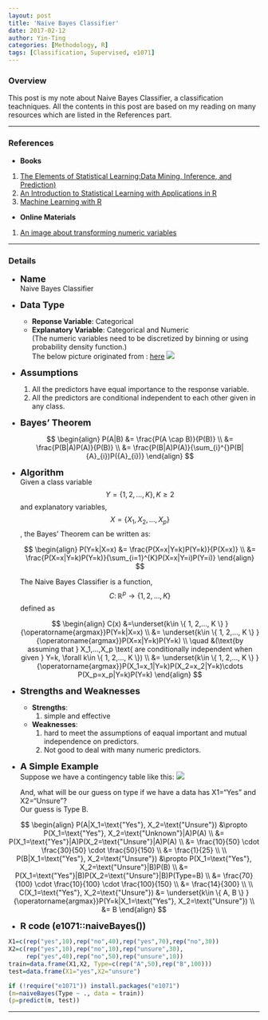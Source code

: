 ```yaml
---
layout: post
title: 'Naive Bayes Classifier'
date: 2017-02-12
author: Yin-Ting 
categories: [Methodology, R]
tags: [Classification, Supervised, e1071]
---
```

### Overview
This post is my note about Naive Bayes Classifier, a classification teachniques. All the contents in this post are based on my reading on many resources which are listed in the References part.  

***

### References
* **Books**
1. [The Elements of Statistical Learning:Data Mining, Inference, and Prediction)](https://statweb.stanford.edu/~tibs/ElemStatLearn/)
2. [An Introduction to Statistical Learning with Applications in R](http://www-bcf.usc.edu/~gareth/ISL/)
3. [Machine Learning with R](http://shop.oreilly.com/product/9781784393908.do)

* **Online Materials**
1. [An image about transforming numeric variables](http://www.saedsayad.com/naive_bayesian.htm)

***

### Details
* **<font size="4">Name</font>** <br />
  Naive Bayes Classifier

* **<font size="4">Data Type</font>** <br />
  * **Reponse Variable**: Categorical <br />
  * **Explanatory Variable**: Categorical and Numeric <br />
  (The numeric variables need to be discretized by binning or using probability density function.) <br />
  The below picture originated from : [here](http://www.saedsayad.com/naive_bayesian.htm)
<img src="{{ site.baseurl }}/assets/image/numeric.png"  />

* **<font size="4">Assumptions</font>** 
  1. All the predictors have equal importance to the response variable.
  2. All the predictors are conditional independent to each other given in any class. 


* **<font size="4"> Bayes' Theorem</font>** 

  $$
  \begin{align}
  P(A|B) &= \frac{P(A \cap B)}{P(B)} \\
  &= \frac{P(B|A)P(A)}{P(B)} \\
  &= \frac{P(B|A)P(A)}{\sum_{i}^{}P(B|{A}_{i})P({A}_{i})}      
  \end{align}
  $$

* **<font size="4">Algorithm</font>** <br />
Given a class variable $$Y= \{ 1, 2,..., K \}, K\geq2$$ and  explanatory variables, $$X=\{ X_1, X_2,..., X_p \}$$, the Bayes' Theorem can be written as: 

  $$
  \begin{align}
  P(Y=k|X=x) &= \frac{P(X=x|Y=k)P(Y=k)}{P(X=x)} \\
  &= \frac{P(X=x|Y=k)P(Y=k)}{\sum_{i=1}^{K}P(X=x|Y=i)P(Y=i)}
  \end{align}
  $$
  
  The Naive Bayes Classifier is a function, $$C \colon \mathbb{R}^p \rightarrow \{ 1, 2,..., K \}$$ defined as 
  
  $$
  \begin{align}
  C(x) &=\underset{k\in \{ 1, 2,..., K \} }{\operatorname{argmax}}P(Y=k|X=x) \\
      &= \underset{k\in \{ 1, 2,..., K \} }{\operatorname{argmax}}P(X=x|Y=k)P(Y=k) \\
      \quad &(\text{by assuming that } X_1,...,X_p \text{ are conditionally independent when given } Y=k, \forall k\in \{ 1, 2,..., K \}) \\
      &= \underset{k\in \{ 1, 2,..., K \} }{\operatorname{argmax}}P(X_1=x_1|Y=k)P(X_2=x_2|Y=k)\cdots P(X_p=x_p|Y=k)P(Y=k) 
  \end{align}
  $$
  
* **<font size="4">Strengths and Weaknesses</font>** <br /> 
  * **Strengths**: <br />
    1. simple and effective 
  * **Weaknesses**: <br />
    1. hard to meet the assumptions of eaqual important and mutual independence on predictors. 
    2. Not good to deal with many numeric predictors. 

* **<font size="4">A Simple Example</font>** <br />
Suppose we have a contingency table like this: 
<img src="{{ site.baseurl }}/assets/image/table.png">
  
  And, what will be our guess on type if we have a data has X1="Yes" and X2="Unsure"? <br />
  Our guess is Type B. 

$$
\begin{align}
P(A|X_1=\text{"Yes"}, X_2=\text{"Unsure"}) &\propto P(X_1=\text{"Yes"}, X_2=\text{"Unknown"}|A)P(A) \\
  &= P(X_1=\text{"Yes"}|A)P(X_2=\text{"Unsure"}|A)P(A) \\
  &= \frac{10}{50} \cdot \frac{30}{50} \cdot \frac{50}{150} \\
  &= \frac{1}{25} \\
\\  
P(B|X_1=\text{"Yes"}, X_2=\text{"Unsure"}) &\propto P(X_1=\text{"Yes"}, X_2=\text{"Unsure"}|B)P(B) \\
  &= P(X_1=\text{"Yes"}|B)P(X_2=\text{"Unsure"}|B)P(Type=B) \\
  &= \frac{70}{100} \cdot \frac{10}{100} \cdot \frac{100}{150} \\
  &= \frac{14}{300} \\
\\
C(X_1=\text{"Yes"}, X_2=\text{"Unsure"}) &= \underset{k\in \{ A, B \} }{\operatorname{argmax}}P(Y=k|X_1=\text{"Yes"}, X_2=\text{"Unsure"}) \\
      &= B 
\end{align}
$$

* **<font size="4">R code (e1071::naiveBayes())</font>** <br />
```r
X1=c(rep("yes",10),rep("no",40),rep("yes",70),rep("no",30))
X2=c(rep("yes",10),rep("no",10),rep("unsure",30),
     rep("yes",40),rep("no",50),rep("unsure",10))
train=data.frame(X1,X2, Type=c(rep("A",50),rep("B",100)))
test=data.frame(X1="yes",X2="unsure")

if (!require("e1071")) install.packages("e1071")
(m=naiveBayes(Type ~ ., data = train))
(p=predict(m, test))
```


***